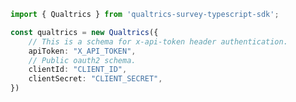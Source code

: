 ```typescript index.ts
import { Qualtrics } from 'qualtrics-survey-typescript-sdk';

const qualtrics = new Qualtrics({
    // This is a schema for x-api-token header authentication.
    apiToken: "X_API_TOKEN",
    // Public oauth2 schema.
    clientId: "CLIENT_ID",
    clientSecret: "CLIENT_SECRET",
})
```